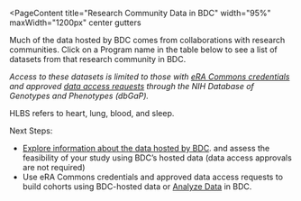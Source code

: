 
<PageContent 
  title="Research Community Data in BDC"
  width="95%" maxWidth="1200px" center gutters
>
Much of the data hosted by BDC comes from collaborations with research communities. Click on
a Program name in the table below to see a list of datasets from that research community in
BDC.

_Access to these datasets is limited to those with [eRA Commons credentials](https://public.era.nih.gov/commonsplus/public/login.era?TARGET=https%3A%2F%2Fpublic.era.nih.gov%3A443%2Fcommons)
and approved [data access requests](https://dbgap.ncbi.nlm.nih.gov/aa/wga.cgi?page=login)
through the NIH Database of Genotypes and Phenotypes (dbGaP)._
</PageContent>

<ProgramStudiesTable />

<PageContent width="95%" maxWidth="1200px" center gutters>
HLBS refers to heart, lung, blood, and sleep.

Next Steps:
- [Explore information about the data hosted by BDC](/use-bdc/explore-data).
  and assess the feasibility of your study using BDC’s hosted data (data access approvals are not required)
- Use eRA Commons credentials and approved data access requests to build cohorts using 
  BDC-hosted data or [Analyze Data](/use-bdc/analyze-data) in BDC.
</PageContent>
